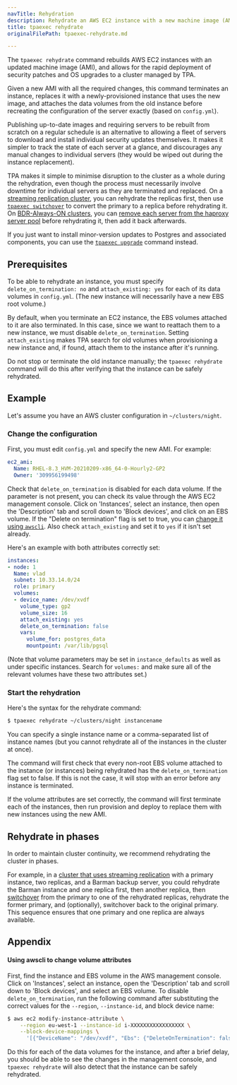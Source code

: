 ```yaml
---
navTitle: Rehydration
description: Rehydrate an AWS EC2 instance with a new machine image (AMI).
title: tpaexec rehydrate
originalFilePath: tpaexec-rehydrate.md

---
```


The `tpaexec rehydrate` command rebuilds AWS EC2 instances with an
updated machine image (AMI), and allows for the rapid deployment of
security patches and OS upgrades to a cluster managed by TPA.

Given a new AMI with all the required changes, this command terminates
an instance, replaces it with a newly-provisioned instance that uses the
new image, and attaches the data volumes from the old instance before
recreating the configuration of the server exactly (based on
`config.yml`).

Publishing up-to-date images and requiring servers to be rebuilt from
scratch on a regular schedule is an alternative to allowing a fleet of
servers to download and install individual security updates themselves.
It makes it simpler to track the state of each server at a glance, and
discourages any manual changes to individual servers (they would be
wiped out during the instance replacement).

TPA makes it simple to minimise disruption to the cluster as a whole
during the rehydration, even though the process must necessarily involve
downtime for individual servers as they are terminated and replaced. On
a [streaming replication cluster](architecture-M1/), you can rehydrate
the replicas first, then use [`tpaexec switchover`](tpaexec-switchover/)
to convert the primary to a replica before rehydrating it. On
[BDR-Always-ON clusters](architecture-BDR-Always-ON/), you can [remove
each server from the haproxy server pool](tpaexec-server-pool/) before
rehydrating it, then add it back afterwards.

If you just want to install minor-version updates to Postgres and
associated components, you can use the
[`tpaexec upgrade`](tpaexec-upgrade/) command instead.

## Prerequisites

To be able to rehydrate an instance, you must specify
`delete_on_termination: no` and `attach_existing: yes` for each of its
data volumes in `config.yml`. (The new instance will necessarily have a
new EBS root volume.)

By default, when you terminate an EC2 instance, the EBS volumes attached
to it are also terminated. In this case, since we want to reattach them
to a new instance, we must disable `delete_on_termination`. Setting
`attach_existing` makes TPA search for old volumes when provisioning
a new instance and, if found, attach them to the instance after it's
running.

Do not stop or terminate the old instance manually; the
`tpaexec rehydrate` command will do this after verifying that the
instance can be safely rehydrated.

## Example

Let's assume you have an AWS cluster configuration in `~/clusters/night`.

### Change the configuration

First, you must edit `config.yml` and specify the new AMI. For example:

```yaml
ec2_ami:
  Name: RHEL-8.3_HVM-20210209-x86_64-0-Hourly2-GP2
  Owner: '309956199498'
```

Check that `delete_on_termination` is disabled for each data volume. If
the parameter is not present, you can check its value through the AWS
EC2 management console. Click on 'Instances', select an instance, then
open the 'Description' tab and scroll down to 'Block devices', and click
on an EBS volume. If the "Delete on termination" flag is set to true,
you can [change it using `awscli`](#appendix). Also check
`attach_existing` and set it to `yes` if it isn't set already.

Here's an example with both attributes correctly set:

```yaml
instances:
- node: 1
  Name: vlad
  subnet: 10.33.14.0/24
  role: primary
  volumes:
  - device_name: /dev/xvdf
    volume_type: gp2
    volume_size: 16
    attach_existing: yes
    delete_on_termination: false
    vars:
      volume_for: postgres_data
      mountpoint: /var/lib/pgsql
```

(Note that volume parameters may be set in `instance_defaults` as well
as under specific instances. Search for `volumes:` and make sure all of
the relevant volumes have these two attributes set.)

### Start the rehydration

Here's the syntax for the rehydrate command:

```bash
$ tpaexec rehydrate ~/clusters/night instancename
```

You can specify a single instance name or a comma-separated list of
instance names (but you cannot rehydrate all of the instances in the
cluster at once).

The command will first check that every non-root EBS volume attached to
the instance (or instances) being rehydrated has the
`delete_on_termination` flag set to false. If this is not the case, it
will stop with an error before any instance is terminated.

If the volume attributes are set correctly, the command will first
terminate each of the instances, then run provision and deploy to
replace them with new instances using the new AMI.

## Rehydrate in phases

In order to maintain cluster continuity, we recommend rehydrating the
cluster in phases.

For example, in a [cluster that uses streaming
replication](architecture-M1/) with a primary instance, two replicas,
and a Barman backup server, you could rehydrate the Barman instance and
one replica first, then another replica, then
[switchover](tpaexec-switchover/) from the primary to one of the
rehydrated replicas, rehydrate the former primary, and (optionally),
switchover back to the original primary. This sequence ensures that one
primary and one replica are always available.

## Appendix

#### Using awscli to change volume attributes

First, find the instance and EBS volume in the AWS management console.
Click on 'Instances', select an instance, open the 'Description' tab and
scroll down to 'Block devices', and select an EBS volume. To disable
`delete_on_termination`, run the following command after substituting
the correct values for the `--region`, `--instance-id`, and block device
name:

```bash
$ aws ec2 modify-instance-attribute \
    --region eu-west-1 --instance-id i-XXXXXXXXXXXXXXXXX \
    --block-device-mappings \
      '[{"DeviceName": "/dev/xvdf", "Ebs": {"DeleteOnTermination": false}}]'
```

Do this for each of the data volumes for the instance, and after a brief
delay, you should be able to see the changes in the management console,
and `tpaexec rehydrate` will also detect that the instance can be safely
rehydrated.
